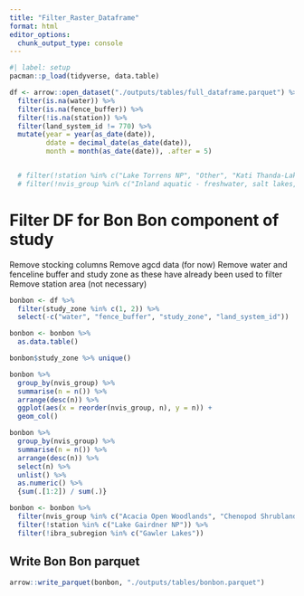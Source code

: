 ```yaml
---
title: "Filter_Raster_Dataframe"
format: html
editor_options: 
  chunk_output_type: console
---
```


```r
#| label: setup
pacman::p_load(tidyverse, data.table)

df <- arrow::open_dataset("./outputs/tables/full_dataframe.parquet") %>% 
  filter(is.na(water)) %>% 
  filter(is.na(fence_buffer)) %>%
  filter(!is.na(station)) %>% 
  filter(land_system_id != 770) %>% 
  mutate(year = year(as_date(date)),
         ddate = decimal_date(as_date(date)),
         month = month(as_date(date)), .after = 5)


  # filter(!station %in% c("Lake Torrens NP", "Other", "Kati Thanda-Lake Eyre NP", "Lake Gairdner NP", "Salt Lake", "Lake Everard", "Coward Springs Railway Siding", "Wadma Kadarbu Mound Springs CP", "Olympic Dam")) %>% 
  # filter(!nvis_group %in% c("Inland aquatic - freshwater, salt lakes, lagoons", "Naturally bare - sand, rock, claypan, mudflat", "Cleared, non-native vegetation, buildings")) 
```

# Filter DF for Bon Bon component of study

Remove stocking columns Remove agcd data (for now) Remove water and fenceline buffer and study zone as these have already been used to filter Remove station area (not necessary)

```r
bonbon <- df %>%
  filter(study_zone %in% c(1, 2)) %>%
  select(-c("water", "fence_buffer", "study_zone", "land_system_id"))

bonbon <- bonbon %>% 
  as.data.table()

bonbon$study_zone %>% unique()

bonbon %>% 
  group_by(nvis_group) %>% 
  summarise(n = n()) %>% 
  arrange(desc(n)) %>% 
  ggplot(aes(x = reorder(nvis_group, n), y = n)) +
  geom_col()

bonbon %>% 
  group_by(nvis_group) %>% 
  summarise(n = n()) %>% 
  arrange(desc(n)) %>% 
  select(n) %>%
  unlist() %>% 
  as.numeric() %>% 
  {sum(.[1:2]) / sum(.)}

bonbon <- bonbon %>% 
  filter(nvis_group %in% c("Acacia Open Woodlands", "Chenopod Shrublands, Samphire Shrublands and Forblands", "Acacia Shrublands", "Acacia Forests and Woodlands")) %>% 
  filter(!station %in% c("Lake Gairdner NP")) %>% 
  filter(!ibra_subregion %in% c("Gawler Lakes"))

```
## Write Bon Bon parquet

```r
arrow::write_parquet(bonbon, "./outputs/tables/bonbon.parquet")
```

